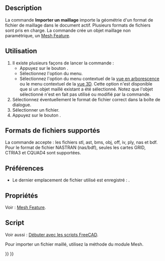 <languages/>

{{Docnav/fr
| 
|[[Mesh_Export/fr|Exporter un maillage]]
|[[Mesh_Workbench/fr|Atelier Mesh]]
|IconL=
|IconR=Mesh_Export.svg
|IconC=Workbench_Mesh.svg
}}

{{GuiCommand/fr
|Name=Mesh Import‏‎
|Name/fr=Mesh Importer un maillage
|MenuLocation=Maillages → Importer un maillage...
|Workbenches=[[Mesh_Workbench/fr|Mesh]]
|SeeAlso=[[Std_Import/fr|Std Importer]], [[Std_Open/fr|Std Ouvrir]], [[Import_Export/fr|Import Export]]
}}

==Description==

La commande '''Importer un maillage''' importe la géométrie d'un format de fichier de maillage dans le document actif. Plusieurs formats de fichiers sont pris en charge. La commande crée un objet maillage non paramétrique, un [[Mesh_Feature/fr|Mesh Feature]].

<span id="Usage"></span>
==Utilisation==

# Il existe plusieurs façons de lancer la commande :
#* Appuyez sur le bouton {{Button|[[Image:Mesh_Import.svg|16px]] [[Mesh_Import/fr|Importer un maillage...]]}}.
#* Sélectionnez l'option {{MenuCommand|Maillages → [[Image:Mesh_Import.svg|16px]] Importer un maillage...}} du menu.
#* Sélectionnez l'option {{MenuCommand|[[Image:Mesh_Import.svg|16px]] Importer un maillage...}} du menu contextuel de la [[Tree_view/fr|vue en arborescence]] ou le menu contextuel de la [[3D_view/fr|vue 3D]]. Cette option n'est disponible que si un objet maillé existant a été sélectionné. Notez que l'objet sélectionné n'est en fait pas utilisé ou modifié par la commande.
# Sélectionnez éventuellement le format de fichier correct dans la boîte de dialogue.
# Sélectionner un fichier.
# Appuyez sur le bouton {{Button|Ouvrir}}.

<span id="Supported_file_formats"></span>
==Formats de fichiers supportés==

La commande accepte : les fichiers stl, ast, bms, obj, off, iv, ply, nas et bdf. Pour le format de fichier NASTRAN (nas/bdf), seules les cartes GRID, CTRIA3 et CQUAD4 sont supportées.

<span id="Preferences"></span>
==Préférences==

* Le dernier emplacement de fichier utilisé est enregistré : {{MenuCommand|Outils → Editer les paramètres... → BaseApp → Preferences → General → FileOpenSavePath}}.

<span id="Properties"></span>
==Propriétés==

Voir : [[Mesh_Feature/fr|Mesh Feature]].

<span id="Scripting"></span>
==Script==

Voir aussi : [[FreeCAD_Scripting_Basics/fr|Débuter avec les scripts FreeCAD]].

Pour importer un fichier maillé, utilisez la méthode {{incode|insert}} du module Mesh.

{{Code|code=
import Mesh
Mesh.insert('D:/testfiles/cylinder.stl')
}}


{{Docnav/fr
| 
|[[Mesh_Export/fr|Exporter un maillage]]
|[[Mesh_Workbench/fr|Atelier Mesh]]
|IconL=
|IconR=Mesh_Export.svg
|IconC=Workbench_Mesh.svg
}}

{{Mesh Tools navi{{#translation:}}}}
{{Userdocnavi{{#translation:}}}}
{{clear}}